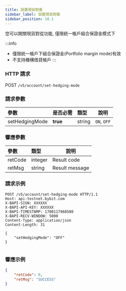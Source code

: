 ```yaml
---
title: 設置現貨對衝
sidebar_label: 設置現貨對衝
sidebar_position: 10.1
---
```

您可以開關現貨對從功能, 僅限統一帳戶組合保證金模式下

:::info
* 僅限統一帳戶下組合保證金(Portfolio margin mode)有效
* 不支持機構借貸帳戶
:::

### HTTP 請求
POST `/v5/account/set-hedging-mode`

### 請求參數
| 參數 | 是否必需 | 類型 | 說明|
|:----- |:-------|:-----|------ |
|setHedgingMode |**true** |string |`ON`, `OFF`|

### 響應參數
| 參數 | 類型 | 說明|
|:----- |:-----|----- |
|retCode |integer |Result code |
|retMsg |string |Result message |

### 請求示例

<Tabs groupId="programming-languages">
<TabItem value="http" label="HTTP">

```http
POST /v5/account/set-hedging-mode HTTP/1.1
Host: api-testnet.bybit.com
X-BAPI-SIGN: XXXXXX
X-BAPI-API-KEY: XXXXXX
X-BAPI-TIMESTAMP: 1700117968580
X-BAPI-RECV-WINDOW: 5000
Content-Type: application/json
Content-Length: 31

{
    "setHedgingMode": "OFF"
}
```

</TabItem>
<TabItem value="python" label="Python">

```python

```

</TabItem>
</Tabs>

### 響應示例

```json
{
    "retCode": 0,
    "retMsg": "SUCCESS"
}
```
